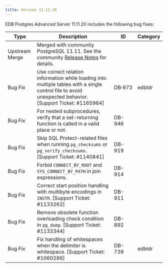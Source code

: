 ```yaml
---
title: Version 11.11.20
---
```


EDB Postgres Advanced Server 11.11.20 includes the following bug fixes:

| Type           | Description                                                                                                                                                                            | ID     | Category      | 
| -------------- | -------------------------------------------------------------------------------------------------------------------------------------------------------------------------------------- | ------ | ------------- |
| Upstream Merge | Merged with community PostgreSQL 11.11. See the community [Release Notes](https://www.postgresql.org/docs/11/release-11-11.html) for details.                                          |        |               |
| Bug Fix        | Use correct relation information while loading into multiple tables with a single control file to avoid unexpected behavior. [Support Ticket: #1165964]                                | DB&#8209;973 | edbldr        |
| Bug Fix        | For nested subprocedures, verify that a set-returning function is called in a valid place or not.                                                                                      | DB-946 |               | 
| Bug Fix        | Skip SQL Protect-related files when running `pg_checksums` or `pg_verify_checksums`. [Support Ticket: #1140841]                                                                        | DB-919 |               |
| Bug Fix        | Forbid `CONNECT_BY_ROOT` and `SYS_CONNECT_BY_PATH` in join expressions.                                                                                                                | DB-914 |               |
| Bug Fix        | Correct start position handling with multibyte encodings in `INSTR`. [Support Ticket: #1133262]                                                                                        | DB-911 |               |
| Bug Fix        | Remove obsolete function overloading check condition in `pg_dump`. [Support Ticket: #1133344]                                                                                          | DB-892 |               |
| Bug Fix        | Fix handling of whitespaces when the delimiter is whitespace. [Support Ticket: #1060286]                                                                                               | DB-739 | edbldr        |
